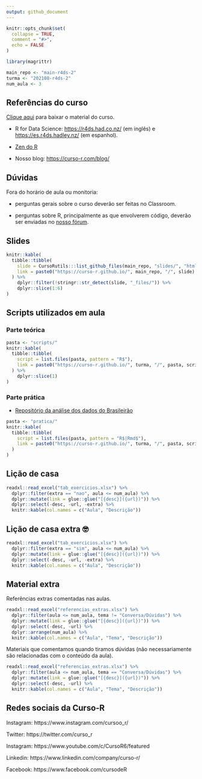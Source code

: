 ```yaml
---
output: github_document
---
```


<!-- README.md is generated from README.Rmd. Please edit that file -->

```r
knitr::opts_chunk$set(
  collapse = TRUE,
  comment = "#>",
  echo = FALSE
)

library(magrittr)

main_repo <- "main-r4ds-2"
turma <- "202108-r4ds-2"
num_aula <- 3
```

## Referências do curso

[Clique aqui](https://github.com/curso-r/main-r4ds-2/raw/master/material_do_curso.zip) para baixar o material do curso.

- R for Data Science: [https://r4ds.had.co.nz/](https://r4ds.had.co.nz/) (em inglês) e [https://es.r4ds.hadley.nz/](https://es.r4ds.hadley.nz/) (em espanhol).

- [Zen do R](https://curso-r.github.io/zen-do-r/)

- Nosso blog: [https://curso-r.com/blog/](https://curso-r.com/blog/)

## Dúvidas

Fora do horário de aula ou monitoria:

- perguntas gerais sobre o curso deverão ser feitas no Classroom.

- perguntas sobre R, principalmente as que envolverem código, deverão ser enviadas no [nosso fórum](https://discourse.curso-r.com/).

## Slides

```r
knitr::kable(
  tibble::tibble(
    slide = CursoRutils:::list_github_files(main_repo, "slides/", "html"),
    link = paste0("https://curso-r.github.io/", main_repo, "/", slide)
  ) %>% 
    dplyr::filter(!stringr::str_detect(slide, "_files/")) %>% 
    dplyr::slice(1:6)
)
```


## Scripts utilizados em aula

### Parte teórica

```r
pasta <- "scripts/"
knitr::kable(
  tibble::tibble(
    script = list.files(pasta, pattern = "R$"),
    link = paste0("https://curso-r.github.io/", turma, "/", pasta, script)
  ) %>% 
    dplyr::slice(1)
)
```

### Parte prática

- [Repositório da análise dos dados do Brasileirão](https://github.com/curso-r/analiseBrasileirao)

```r
pasta <- "pratica/"
knitr::kable(
  tibble::tibble(
    script = list.files(pasta, pattern = "R$|Rmd$"),
    link = paste0("https://curso-r.github.io/", turma, "/", pasta, script)
  )
)
```

## Lição de casa

```r
readxl::read_excel("tab_exercicios.xlsx") %>%
  dplyr::filter(extra == "nao", aula <= num_aula) %>% 
  dplyr::mutate(link = glue::glue("[{desc}]({url})")) %>%
  dplyr::select(-desc, -url, -extra) %>%
  knitr::kable(col.names = c("Aula", "Descrição"))
```

## Lição de casa extra &#x1f913;

```r
readxl::read_excel("tab_exercicios.xlsx") %>%
  dplyr::filter(extra == "sim", aula <= num_aula) %>% 
  dplyr::mutate(link = glue::glue("[{desc}]({url})")) %>%
  dplyr::select(-desc, -url, -extra) %>%
  knitr::kable(col.names = c("Aula", "Descrição"))
```

## Material extra

Referências extras comentadas nas aulas.

```r
readxl::read_excel("referencias_extras.xlsx") %>%
  dplyr::filter(aula <= num_aula, tema != "Conversa/Dúvidas") %>% 
  dplyr::mutate(link = glue::glue("[{desc}]({url})")) %>%
  dplyr::select(-desc, -url) %>%
  dplyr::arrange(num_aula) %>% 
  knitr::kable(col.names = c("Aula", "Tema", "Descrição"))
```

Materiais que comentamos quando tiramos dúvidas (não necessariamente são relacionadas com o conteúdo da aula).

```r
readxl::read_excel("referencias_extras.xlsx") %>%
  dplyr::filter(aula <= num_aula, tema == "Conversa/Dúvidas") %>% 
  dplyr::mutate(link = glue::glue("[{desc}]({url})")) %>%
  dplyr::select(-desc, -url) %>%
  knitr::kable(col.names = c("Aula", "Tema", "Descrição"))
```

## Redes sociais da Curso-R

Instagram: https://www.instagram.com/cursoo_r/

Twitter: https://twitter.com/curso_r

Instagram: https://www.youtube.com/c/CursoR6/featured

Linkedin: https://www.linkedin.com/company/curso-r/

Facebook: https://www.facebook.com/cursodeR
